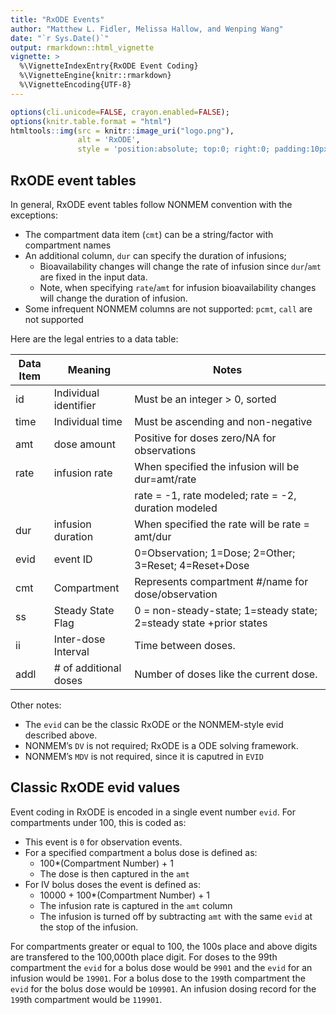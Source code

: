 ```yaml
---
title: "RxODE Events"
author: "Matthew L. Fidler, Melissa Hallow, and Wenping Wang"
date: "`r Sys.Date()`"
output: rmarkdown::html_vignette
vignette: >
  %\VignetteIndexEntry{RxODE Event Coding}
  %\VignetteEngine{knitr::rmarkdown}
  %\VignetteEncoding{UTF-8}
---
```


```r
options(cli.unicode=FALSE, crayon.enabled=FALSE);
options(knitr.table.format = "html")
htmltools::img(src = knitr::image_uri("logo.png"), 
               alt = 'RxODE', 
               style = 'position:absolute; top:0; right:0; padding:10px; border: 0;')
```

## RxODE event tables
In general, RxODE event tables follow NONMEM convention with the exceptions:

 - The compartment data item (`cmt`) can be a string/factor with compartment names
 - An additional column, `dur` can specify the duration of infusions; 
    - Bioavailability changes will change the rate of infusion since
      `dur`/`amt` are fixed in the input data.
    - Note, when specifying `rate`/`amt` for infusion bioavailability
      changes will change the duration of infusion.
 - Some infrequent NONMEM columns are not supported: `pcmt`, `call` are not supported
 
 Here are the legal entries to a data table:
 
| Data Item | Meaning               | Notes                                                 |
|-----------|-----------------------|-------------------------------------------------------|
| id        | Individual identifier | Must be an integer > 0, sorted                        |
| time      | Individual time       | Must be ascending and non-negative                    |
| amt       | dose amount           | Positive for doses zero/NA for observations           |
| rate      | infusion rate         | When specified the infusion will be dur=amt/rate      |
|           |                       | rate = -1, rate modeled; rate = -2, duration modeled  
| dur       | infusion duration     | When specified the rate will be rate = amt/dur        |
| evid      | event ID              | 0=Observation; 1=Dose; 2=Other; 3=Reset; 4=Reset+Dose |
| cmt       | Compartment           | Represents compartment #/name for dose/observation    |
| ss        | Steady State Flag     | 0 = non-steady-state; 1=steady state; 2=steady state +prior states |
| ii        | Inter-dose Interval   | Time between doses. |
| addl      | # of additional doses | Number of doses like the current dose.
 
 Other notes:

 - The `evid` can be the classic RxODE or the NONMEM-style evid described above. 
 - NONMEM's `DV` is not required; RxODE is a ODE solving framework.
 - NONMEM's `MDV` is not required, since it is caputred in `EVID`

## Classic RxODE evid values

Event coding in RxODE is encoded in a single event number `evid`. For
compartments under 100, this is coded as:

- This event is `0` for observation events.
- For a specified compartment a bolus dose is defined as:
  - 100\*(Compartment Number) + 1
  - The dose is then captured in the `amt`
- For IV bolus doses the event is defined as:
   - 10000 + 100\*(Compartment Number) + 1
   - The infusion rate is captured in the `amt` column
   - The infusion is turned off by subtracting `amt` with the same
     `evid` at the stop of the infusion.
	 
	 
For compartments greater or equal to 100, the 100s place and above
digits are transfered to the 100,000th place digit. For doses to the
99th compartment the `evid` for a bolus dose would be `9901` and the
`evid` for an infusion would be `19901`.  For a bolus dose to the
`199`th compartment the `evid` for the bolus dose would be
`109901`. An infusion dosing record for the `199`th compartment would
be `119901`.
